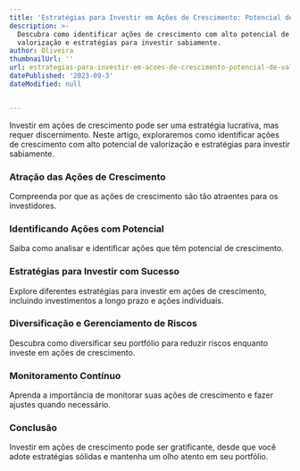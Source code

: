 ```yaml
---
title: 'Estratégias para Investir em Ações de Crescimento: Potencial de Valorização'
description: >-
  Descubra como identificar ações de crescimento com alto potencial de
  valorização e estratégias para investir sabiamente.
author: Oliveira
thumbnailUrl: ''
url: estrategias-para-investir-em-acoes-de-crescimento-potencial-de-valorizacao
datePublished: '2023-09-3'
dateModified: null


---
```


Investir em ações de crescimento pode ser uma estratégia lucrativa, mas requer discernimento. Neste artigo, exploraremos como identificar ações de crescimento com alto potencial de valorização e estratégias para investir sabiamente.

### Atração das Ações de Crescimento

Compreenda por que as ações de crescimento são tão atraentes para os investidores.

### Identificando Ações com Potencial

Saiba como analisar e identificar ações que têm potencial de crescimento.

### Estratégias para Investir com Sucesso

Explore diferentes estratégias para investir em ações de crescimento, incluindo investimentos a longo prazo e ações individuais.

### Diversificação e Gerenciamento de Riscos

Descubra como diversificar seu portfólio para reduzir riscos enquanto investe em ações de crescimento.

### Monitoramento Contínuo

Aprenda a importância de monitorar suas ações de crescimento e fazer ajustes quando necessário.

### Conclusão

Investir em ações de crescimento pode ser gratificante, desde que você adote estratégias sólidas e mantenha um olho atento em seu portfólio.

